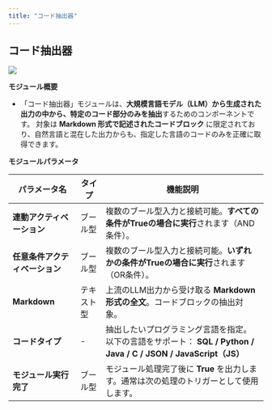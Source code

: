```yaml
---
title: "コード抽出器"
---
```


## コード抽出器

![](https://uxkpl4cba3j.feishu.cn/space/api/box/stream/download/asynccode/?code=MGQzY2Q5MzMwZGUyYjQ2YzFiNmQ1NDAzYmYyZWM2MDVfN2tKV2lPcG81UmZNTGg3ZjNsUnB4UWp2MzZtNXl0ZEZfVG9rZW46SFhtMGJ0dmJEb1QxcTN4QXVlUGM0clZpbjVmXzE3NDMwNDMxODY6MTc0MzA0Njc4Nl9WNA)

**モジュール概要**

* 「コード抽出器」モジュールは、**大規模言語モデル（LLM）から生成された出力の中から、特定のコード部分のみを抽出**するためのコンポーネントです。
  &#x20;対象は **Markdown 形式で記述されたコードブロック** に限定されており、自然言語と混在した出力からも、指定した言語のコードのみを正確に取得できます。



**モジュールパラメータ**

| パラメータ名            | タイプ   | 機能説明                                                                                  |
| ----------------- | ----- | ------------------------------------------------------------------------------------- |
| **連動アクティベーション**   | ブール型  | 複数のブール型入力と接続可能。**すべての条件がTrueの場合に実行**されます（AND条件）。                                      |
| **任意条件アクティベーション** | ブール型  | 複数のブール型入力と接続可能。**いずれかの条件がTrueの場合に実行**されます（OR条件）。                                      |
| **Markdown**      | テキスト型 | 上流のLLM出力から受け取る **Markdown形式の全文**。コードブロックの抽出対象。                                        |
| **コードタイプ**        | -     | 抽出したいプログラミング言語を指定。以下の言語をサポート：&#xA;**SQL / Python / Java / C / JSON / JavaScript（JS）** |
| **モジュール実行完了**     | ブール型  | モジュール処理完了後に **True** を出力します。通常は次の処理のトリガーとして使用します。                                     |


